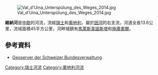 {{Coord|46.81550|N|10.36143|E|display=title}}
[[Image:Val_d'Uina_Unterspülung_des_Weges_2014.jpg|right]]

'''維納河'''是[[中歐|中歐]]的河流，流經[[瑞士|瑞士]]和[[奧地利|奧地利]]，屬於[[因河|因河]]的右支流，河道全長13.6公里，流域面積45平方公里，河畔城鎮有[[馬萊斯韋諾斯塔|馬萊斯韋諾斯塔]]和[[施庫奧爾|施庫奧爾]]。

==參考資料==
* [http://map.geo.admin.ch/ Geoserver der Schweizer Bundesverwaltung]

{{Switzerland-geo-stub}}
{{Austria-geo-stub}}
[[Category:瑞士河流|Category:瑞士河流]]
[[Category:奧地利河流|Category:奧地利河流]]